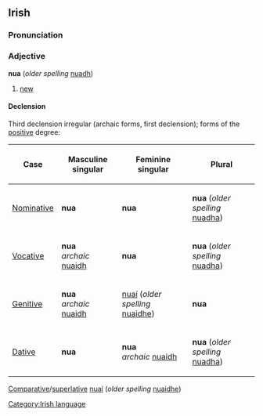 ==Irish==
===Pronunciation===
{{IPA|[nuə]}}
===Adjective===
'''nua''' (''older spelling'' [[nuadh]])
#[[new]]

====Declension====
Third declension irregular (archaic forms, first declension); forms of the [[positive]] degree:
{|{{prettytable100}}
!Case
!Masculine singular
!Feminine singular
!Plural
|-
| [[Nominative]]
| '''nua'''
| '''nua'''
| '''nua''' (''older spelling'' [[nuadha]])
|-
| [[Vocative]]
| '''nua'''<br>''archaic'' [[nuaidh]]
| '''nua'''
| '''nua''' (''older spelling'' [[nuadha]])
|-
| [[Genitive]]
| '''nua'''<br>''archaic'' [[nuaidh]]
| [[nuaí]] (''older spelling'' [[nuaidhe]])
| '''nua'''
|-
| [[Dative]]
| '''nua'''
| '''nua'''<br>''archaic'' [[nuaidh]]
| '''nua''' (''older spelling'' [[nuadha]])
|}

[[Comparative]]/[[superlative]] [[nuaí]] (''older spelling'' [[nuaidhe]])
[[Category:Irish language]]